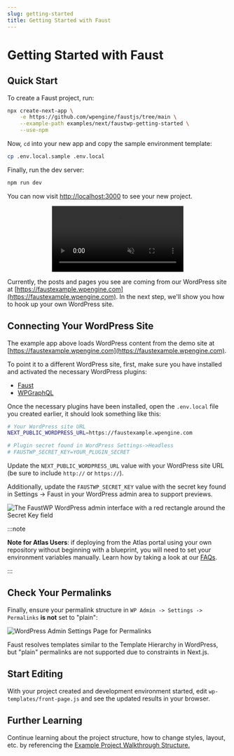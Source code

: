 ```yaml
---
slug: getting-started
title: Getting Started with Faust
---
```


# Getting Started with Faust

## Quick Start

To create a Faust project, run:

```bash
npx create-next-app \
    -e https://github.com/wpengine/faustjs/tree/main \
    --example-path examples/next/faustwp-getting-started \
    --use-npm
```

Now, `cd` into your new app and copy the sample environment template:

```bash
cp .env.local.sample .env.local
```

Finally, run the dev server:

```bash
npm run dev
```

You can now visit [http://localhost:3000](http://localhost:3000) to see your new project.

<p align="center">
  <video
    src="/docs/video/next/getting-started-next-example.mp4"
    muted
    autoPlay
    playsInline
    controls
    loop
  />
</p>

Currently, the posts and pages you see are coming from our WordPress site at [https://faustexample.wpengine.com](https://faustexample.wpengine.com). In the next step, we'll show you how to hook up your own WordPress site.

## Connecting Your WordPress Site

The example app above loads WordPress content from the demo site at [https://faustexample.wpengine.com](https://faustexample.wpengine.com).

To point it to a different WordPress site, first, make sure you have installed and activated the necessary WordPress plugins:

- [Faust](https://wordpress.org/plugins/faustwp/)
- [WPGraphQL](https://wordpress.org/plugins/wp-graphql/)

Once the necessary plugins have been installed, open the `.env.local` file you created earlier, it should look something like this:

```bash
# Your WordPress site URL
NEXT_PUBLIC_WORDPRESS_URL=https://faustexample.wpengine.com

# Plugin secret found in WordPress Settings->Headless
# FAUSTWP_SECRET_KEY=YOUR_PLUGIN_SECRET
```

Update the `NEXT_PUBLIC_WORDPRESS_URL` value with your WordPress site URL (be sure to include `http://` or `https://`).

Additionally, update the `FAUSTWP_SECRET_KEY` value with the secret key found in Settings → Faust in your WordPress admin area to support previews.

<img
  src="/docs/img/headless-admin-secret.png"
  alt="The FaustWP WordPress admin interface with a red rectangle around the Secret Key field"
/>

:::note

**Note for Atlas Users**: if deploying from the Atlas portal using your own repository without beginning with a blueprint, you will need to set your environment variables manually. Learn how by taking a look at our [FAQs](/docs/faq).

:::

## Check Your Permalinks

Finally, ensure your permalink structure in `WP Admin -> Settings -> Permalinks` **is not** set to "plain":

<img
  src="/docs/img/permalinks.png"
  alt="WordPress Admin Settings Page for Permalinks"
/>

Faust resolves templates similar to the Template Hierarchy in WordPress, but "plain" permalinks are not supported due to constraints in Next.js.

## Start Editing

With your project created and development environment started, edit `wp-templates/front-page.js` and see the updated results in your browser.

## Further Learning

Continue learning about the project structure, how to change styles, layout, etc. by referencing the [Example Project Walkthrough Structure.](/docs/next/guides/project-walkthrough)
